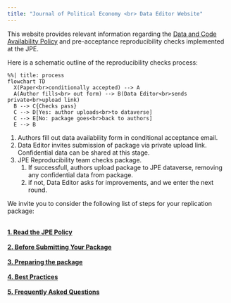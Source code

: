 ```yaml
---
title: "Journal of Political Economy <br> Data Editor Website"
---
```


This website provides relevant information regarding the [Data and Code Availability Policy](policy.qmd) and pre-acceptance reproducibility checks implemented at the JPE. 


Here is a schematic outline of the reproducibility checks process:

```mermaid
%%| title: process
flowchart TD
  X(Paper<br>conditionally accepted) --> A
  A(Author fills<br> out form) --> B(Data Editor<br>sends private<br>upload link)
  B --> C{Checks pass}
  C --> D[Yes: author uploads<br>to dataverse]
  C --> E[No: package goes<br>back to authors]
  E --> B
```


1. Authors fill out data availability form in conditional acceptance email.
2. Data Editor invites submission of package via private upload link. Confidential data can be shared at this stage.
3. JPE Reproducibility team checks package.
   1. If successfull, authors upload package to JPE dataverse, removing any confidential data from package.
   2. if not, Data Editor asks for improvements, and we enter the next round.


We invite you to consider the following list of steps for your replication package:

<br>
[**1. Read the JPE Policy**](policy.qmd){.btn .btn-primary .btn role="button"}
<br>
<br>
[**2. Before Submitting Your Package**](before.qmd){.btn .btn-primary .btn role="button"}
<br>
<br>
[**3. Preparing the package**](package.qmd){.btn .btn-primary .btn role="button"}
<br>
<br>
[**4. Best Practices**](best.qmd){.btn .btn-primary .btn role="button"}
<br>
<br>
[**5. Frequently Asked Questions**](faqs.qmd){.btn .btn-primary .btn role="button"}

